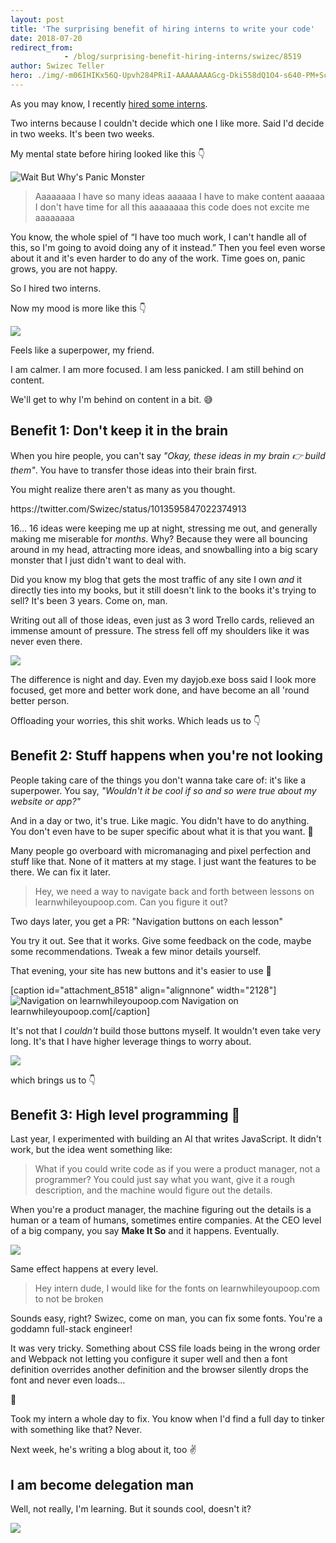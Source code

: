 ```yaml
---
layout: post
title: 'The surprising benefit of hiring interns to write your code'
date: 2018-07-20
redirect_from: 
            - /blog/surprising-benefit-hiring-interns/swizec/8519
author: Swizec Teller
hero: ./img/-m06IHIKx56Q-Upvh284PRiI-AAAAAAAAGcg-Dki558dQ1O4-s640-PM+Scare+2.png
---
```

As you may know, I recently [hired some interns](https://swizec.com/blog/hire-these-interns/swizec/8500).



Two interns because I couldn't decide which one I like more. Said I'd decide in two weeks. It's been two weeks.



My mental state before hiring looked like this 👇



![Wait But Why's Panic Monster](./img/-m06IHIKx56Q-Upvh284PRiI-AAAAAAAAGcg-Dki558dQ1O4-s640-PM+Scare+2.png)



> Aaaaaaaa I have so many ideas aaaaaa I have to make content aaaaaa I don't have time for all this aaaaaaaa this code does not excite me aaaaaaaa



You know, the whole spiel of “I have too much work, I can't handle all of this, so I'm going to avoid doing any of it instead.” Then you feel even worse about it and it's even harder to do any of the work. Time goes on, panic grows, you are not happy.



So I hired two interns.



Now my mood is more like this 👇



![](./img/media-26xBENWdka2DSvvag-giphy.gif)



Feels like a superpower, my friend.



I am calmer. I am more focused. I am less panicked. I am still behind on content.



We'll get to why I'm behind on content in a bit. 😅



## Benefit 1: Don't keep it in the brain



When you hire people, you can't say _"Okay, these ideas in my brain 👉 build them"_. You have to transfer those ideas into their brain first.



You might realize there aren't as many as you thought.



https&#x3A;//twitter.com/Swizec/status/1013595847022374913



16… 16 ideas were keeping me up at night, stressing me out, and generally making me miserable for _months_. Why? Because they were all bouncing around in my head, attracting more ideas, and snowballing into a big scary monster that I just didn't want to deal with.



Did you know my blog that gets the most traffic of any site I own _and_ it directly ties into my books, but it still doesn't link to the books it's trying to sell? It's been 3 years. Come on, man.



Writing out all of those ideas, even just as 3 word Trello cards, relieved an immense amount of pressure. The stress fell off my shoulders like it was never even there.



![](./img/media-YA6dmVW0gfIw8-giphy.gif)



The difference is night and day. Even my dayjob.exe boss said I look more focused, get more and better work done, and have become an all 'round better person.



Offloading your worries, this shit works. Which leads us to 👇



## Benefit 2: Stuff happens when you're not looking



People taking care of the things you don't wanna take care of: it's like a superpower. You say, _"Wouldn't it be cool if so and so were true about my website or app?"_



And in a day or two, it's true. Like magic. You didn't have to do anything. You don't even have to be super specific about what it is that you want. 🤨



Many people go overboard with micromanaging and pixel perfection and stuff like that. None of it matters at my stage. I just want the features to be there. We can fix it later.



> Hey, we need a way to navigate back and forth between lessons on learnwhileyoupoop.com. Can you figure it out?



Two days later, you get a PR: "Navigation buttons on each lesson"



You try it out. See that it works. Give some feedback on the code, maybe some recommendations. Tweak a few minor details yourself.



That evening, your site has new buttons and it's easier to use 🎉



\[caption id="attachment_8518" align="alignnone" width="2128"]![Navigation on learnwhileyoupoop.com](./img/blog-wp-content-uploads-2018-07-screenshot.png) Navigation on learnwhileyoupoop.com\[/caption]



It's not that I _couldn't_ build those buttons myself. It wouldn't even take very long. It's that I have higher leverage things to worry about.



[![](./img/blog-wp-content-uploads-2018-07-0_gDit71HzP-KJ9JJT-1024x1022.png)](https://medium.com/@swizec/do-more-work-less-993867826355)



  
which brings us to 👇



## Benefit 3: High level programming 🤘



Last year, I experimented with building an AI that writes JavaScript. It didn't work, but the idea went something like:



> What if you could write code as if you were a product manager, not a programmer? You could just say what you want, give it a rough description, and the machine would figure out the details.



When you're a product manager, the machine figuring out the details is a human or a team of humans, sometimes entire companies. At the CEO level of a big company, you say **Make It So** and it happens. Eventually.



![](./img/media-bKnEnd65zqxfq-giphy.gif)



Same effect happens at every level.



> Hey intern dude, I would like for the fonts on learnwhileyoupoop.com to not be broken



Sounds easy, right? Swizec, come on man, you can fix some fonts. You're a goddamn full-stack engineer!



It was very tricky. Something about CSS file loads being in the wrong order and Webpack not letting you configure it super well and then a font definition overrides another definition and the browser silently drops the font and never even loads…



🤯



Took my intern a whole day to fix. You know when I'd find a full day to tinker with something like that? Never.



Next week, he's writing a blog about it, too ✌️



## I am become delegation man



Well, not really, I'm learning. But it sounds cool, doesn't it?



![](./img/media-3oEjHH2CAgweWX4qnS-giphy.gif)